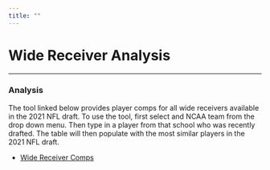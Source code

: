 ```yaml
---
title: ""
---
```

 
# **Wide Receiver Analysis**
***  

### **Analysis** 
The tool linked below provides player comps for all wide receivers available in the 2021 NFL draft. To use the tool, first select and NCAA team from the drop down menu. Then type in a player from that school who was recently drafted. The table will then populate with the most similar players in the 2021 NFL draft.  
  
* [Wide Receiver Comps](https://alexcstern.shinyapps.io/WR_Comps/)